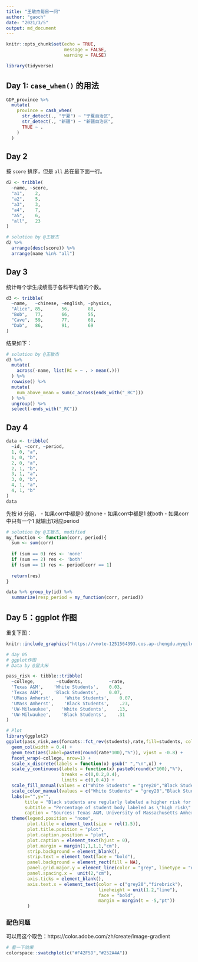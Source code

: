 ```yaml
---
title: "王敏杰每日一问"
author: "gaoch"
date: "2021/3/5"
output: md_document
---
```


```r
knitr::opts_chunk$set(echo = TRUE,
                      message = FALSE,
                      warning = FALSE)
```

```r
library(tidyverse)
```


## Day 1: `case_when()` 的用法

```r
GDP_province %>%
  mutate(
    province = cash_when(
      str_detect(., "宁夏") ~ "宁夏自治区",
      str_detect(., "新疆") ~ "新疆自治区",
      TRUE ~ .
    )
  )
```





## Day 2

按 `score` 排序，但是 `all` 总在最下面一行。

```r
d2 <- tribble(
  ~name, ~score,
  "a1",    2,
  "a2",    5,
  "a3",    3,
  "a4",    7,
  "a5",    6,
  "all",   23
)
```

```r
# solution by @王敏杰
d2 %>%
  arrange(desc(score)) %>%
  arrange(name %in% "all")
```



## Day 3

统计每个学生成绩高于各科平均值的个数。

```r
d3 <- tribble(
  ~name,   ~chinese, ~english, ~physics,
  "Alice", 85,       56,       88,
  "Bob",   77,       66,       55,
  "Cave",  59,       77,       68,
  "Dab",   86,       91,       69
)
```

结果如下：


```r
# solution by @王敏杰
d3 %>%
  mutate(
    across(-name, list(RC = ~ . > mean(.)))
  ) %>%
  rowwise() %>%
  mutate(
    num_above_mean = sum(c_across(ends_with("_RC")))
  ) %>%
  ungroup() %>%
  select(-ends_with("_RC"))
```


## Day 4

```r
data <- tribble(
  ~id, ~corr, ~period,
  1, 0, "a",
  1, 0, "b",
  2, 0, "a",
  2, 1, "b",
  3, 1, "a",
  3, 0, "b",
  4, 1, "a",
  4, 1, "b"
)
data
```

先按 id 分组，
- 如果corr中都是0  就none
- 如果corr中都是1  就both
- 如果corr中只有一个1  就输出1对应period

```r
# solution by @王敏杰, modified
my_function <- function(corr, period){
  sum <- sum(corr)
  
  if (sum == 0) res <- 'none'
  if (sum == 2) res <- 'both'
  if (sum == 1) res <- period[corr == 1]
  
  return(res)
}

data %>% group_by(id) %>%
  summarize(resp_period = my_function(corr, period))
```



## Day 5：ggplot 作图

重复下图：

```r
knitr::include_graphics("https://vnote-1251564393.cos.ap-chengdu.myqcloud.com/typora-img/20210305101242.png")
```



```r
# day 05
# ggplot作图
# Data by @鼠大米

pass_risk <- tibble::tribble(
  ~college,        ~students,          ~rate,
  'Texas A&M',    'White Students',    0.03,
  'Texas A&M',    'Black Students',    0.07,
  'UMass Amherst',    'White Students',    0.07,
  'UMass Amherst',    'Black Students',    .23,
  'UW-Milwaukee',    'White Students',    .13,
  'UW-Milwaukee',    'Black Students',    .31
)

# Plot
library(ggplot2)
ggplot(pass_risk,aes(forcats::fct_rev(students),rate,fill=students, color=students)) +
  geom_col(width = 0.4) +
  geom_text(aes(label=paste0(round(rate*100),"%")), vjust = -0.8) +
  facet_wrap(~college, nrow=1) +
  scale_x_discrete(labels = function(x) gsub(" ","\n",x)) +
  scale_y_continuous(labels = function(x) paste0(round(x*100),"%"),
                     breaks = c(0,0.2,0.4),
                     limits = c(0,0.4)) +
  scale_fill_manual(values = c("White Students" = "grey20","Black Students" = "firebrick")) +
  scale_color_manual(values = c("White Students" = "grey20","Black Students" = "firebrick")) +
  labs(x="",y="",
       title = "Black students are regularly labeled a higher risk for failure\nthan White students",
       subtitle = "Percentage of student body labeled as \"high risk\" to not graduate within their\nselected major",
       caption = "Sources: Texas A&M, University of Massachusetts Amherst, and University of Wisconsin-\nMilwaukee") +
  theme(legend.position = "none",
        plot.title = element_text(size = rel(1.5)),
        plot.title.position = "plot",
        plot.caption.position = "plot",
        plot.caption = element_text(hjust = 0),
        plot.margin = margin(1,1,1,1,"cm"),
        strip.background = element_blank(),
        strip.text = element_text(face = "bold"),
        panel.background = element_rect(fill = NA),
        panel.grid.major.y = element_line(color = "grey", linetype = "dashed"),
        panel.spacing.x =  unit(2,"cm"),
        axis.ticks = element_blank(),
        axis.text.x = element_text(color = c("grey20","firebrick"),
                                   lineheight = unit(1.2,"line"),
                                   face = "bold",
                                   margin = margin(t = -5,"pt"))
        )
```

### 配色问题

可以用这个取色：https://color.adobe.com/zh/create/image-gradient

```r
# 看一下效果
colorspace::swatchplot(c("#F42F5D","#252A4A"))
```

